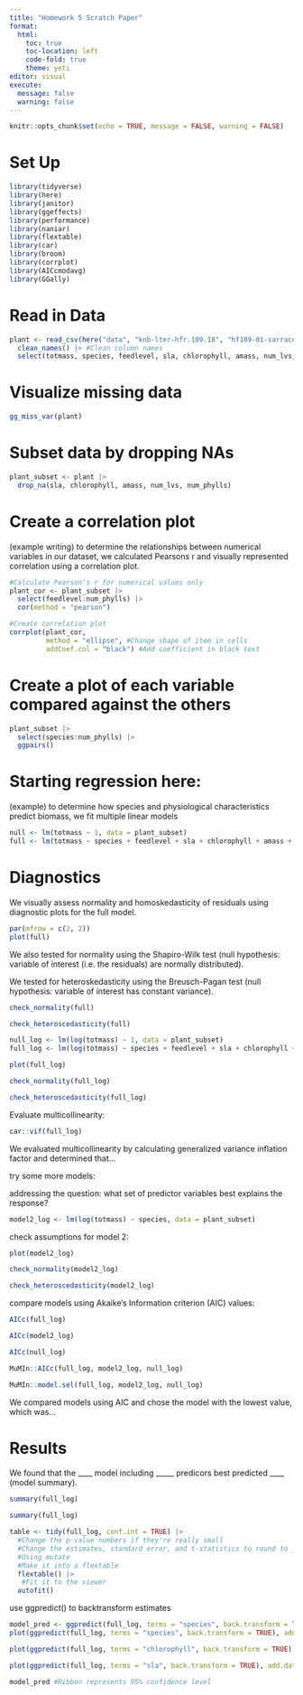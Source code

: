 ```yaml
---
title: "Homework 5 Scratch Paper"
format: 
  html:
    toc: true
    toc-location: left
    code-fold: true 
    theme: yeti 
editor: visual
execute: 
  message: false 
  warning: false 
---
```


```r
knitr::opts_chunk$set(echo = TRUE, message = FALSE, warning = FALSE)
```

# Set Up 

```r
library(tidyverse)
library(here)
library(janitor)
library(ggeffects)
library(performance)
library(naniar)
library(flextable)
library(car)
library(broom)
library(corrplot)
library(AICcmodavg)
library(GGally)
```

# Read in Data

```r
plant <- read_csv(here("data", "knb-lter-hfr.109.18", "hf109-01-sarracenia.csv")) |> 
  clean_names() |> #Clean column names
  select(totmass, species, feedlevel, sla, chlorophyll, amass, num_lvs, num_phylls) #Select relevant columns
```

# Visualize missing data

```r
gg_miss_var(plant)
```

# Subset data by dropping NAs

```r
plant_subset <- plant |> 
  drop_na(sla, chlorophyll, amass, num_lvs, num_phylls)
```

# Create a correlation plot

(example writing) to determine the relationships between numerical variables in our dataset, we calculated Pearsons r and visually represented correlation using a correlation plot.

```r
#Calculate Pearson's r for numerical values only 
plant_cor <- plant_subset |> 
  select(feedlevel:num_phylls) |> 
  cor(method = "pearson")

#Create correlation plot
corrplot(plant_cor, 
         method = "ellipse", #Change shape of item in cells
         addCoef.col = "black") #Add coefficient in black text
```

# Create a plot of each variable compared against the others

```r
plant_subset |> 
  select(species:num_phylls) |> 
  ggpairs()
```

# Starting regression here: 

(example) to determine how species and physiological characteristics predict biomass, we fit multiple linear models

```r
null <- lm(totmass ~ 1, data = plant_subset)
full <- lm(totmass ~ species + feedlevel + sla + chlorophyll + amass + num_lvs + num_phylls, data = plant_subset)
```

# Diagnostics

We visually assess normality and homoskedasticity of residuals using diagnostic plots for the full model.

```r
par(mfrow = c(2, 2))
plot(full)
```

We also tested for normality using the Shapiro-Wilk test (null hypothesis: variable of interest (i.e. the residuals) are normally distributed).

We tested for heteroskedasticity using the Breusch-Pagan test (null hypothesis: variable of interest has constant variance).

```r
check_normality(full)
```

```r
check_heteroscedasticity(full)
```

```r
null_log <- lm(log(totmass) ~ 1, data = plant_subset)
full_log <- lm(log(totmass) ~ species + feedlevel + sla + chlorophyll + amass + num_lvs + num_phylls, data = plant_subset)

plot(full_log)
```

```r
check_normality(full_log)
```

```r
check_heteroscedasticity(full_log)
```

Evaluate multicollinearity:

```r
car::vif(full_log)
```

We evaluated multicollinearity by calculating generalized variance inflation factor and determined that...

try some more models:

addressing the question: what set of predictor variables best explains the response?

```r
model2_log <- lm(log(totmass) ~ species, data = plant_subset)
```

check assumptions for model 2:

```r
plot(model2_log)
```

```r
check_normality(model2_log)
```

```r
check_heteroscedasticity(model2_log)
```

compare models using Akaike's Information criterion (AIC) values:

```r
AICc(full_log)
```

```r
AICc(model2_log)
```

```r
AICc(null_log)
```

```r
MuMIn::AICc(full_log, model2_log, null_log)
```

```r
MuMIn::model.sel(full_log, model2_log, null_log)
```

We compared models using AIC and chose the model with the lowest value, which was...

# Results

We found that the \_\_\_\_ model including \_\_\_\_\_ predicors best predicted \_\_\_\_ (model summary).

```r
summary(full_log)
```

```r
summary(full_log)

table <- tidy(full_log, conf.int = TRUE) |> 
  #Change the p-value numbers if they're really small
  #Change the estimates, standard error, and t-statistics to round to __ digits
  #Using mutate
  #Make it into a flextable
  flextable() |> 
   #Fit it to the viewer
  autofit() 
```

use ggpredict() to backtransform estimates

```r
model_pred <- ggpredict(full_log, terms = "species", back.transform = TRUE)
plot(ggpredict(full_log, terms = "species", back.transform = TRUE), add.data = TRUE)
```

```r
plot(ggpredict(full_log, terms = "chlorophyll", back.transform = TRUE), add.data = TRUE)
```

```r
plot(ggpredict(full_log, terms = "sla", back.transform = TRUE), add.data = TRUE)
```

```r
model_pred #Ribbon represents 95% confidence level 
```
